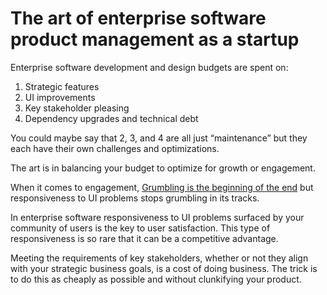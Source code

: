 # The art of enterprise software product management as a startup

Enterprise software development and design budgets are spent on:

1. Strategic features
2. UI improvements
3. Key stakeholder pleasing
4. Dependency upgrades and technical debt

You could maybe say that 2, 3, and 4 are all just “maintenance” but they each have their own challenges and optimizations.

The art is in balancing your budget to optimize for growth or engagement.

When it comes to engagement, [Grumbling is the beginning of the end](/ideas/grumbling-is-the-beginning-of-the-end) but responsiveness to UI problems stops grumbling in its tracks.

In enterprise software responsiveness to UI problems surfaced by your community of users is the key to user satisfaction. This type of responsiveness is so rare that it can be a competitive advantage.

Meeting the requirements of key stakeholders, whether or not they align with your strategic business goals, is a cost of doing business. The trick is to do this as cheaply as possible and without clunkifying your product.
